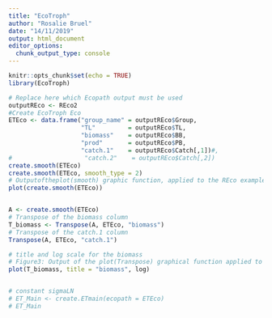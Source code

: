 ```yaml
---
title: "EcoTroph"
author: "Rosalie Bruel"
date: "14/11/2019"
output: html_document
editor_options: 
  chunk_output_type: console
---
```


```r
knitr::opts_chunk$set(echo = TRUE)
library(EcoTroph)
```

```r
# Replace here which Ecopath output must be used
outputREco <- REco2
#Create EcoTroph Eco
ETEco <- data.frame("group_name" = outputREco$Group,
                    "TL"         = outputREco$TL,
                    "biomass"    = outputREco$BB,
                    "prod"       = outputREco$PB,
                    "catch.1"    = outputREco$Catch[,1])#,
#                    "catch.2"    = outputREco$Catch[,2])
create.smooth(ETEco)
create.smooth(ETEco, smooth_type = 2)
# Outputoftheplot(smooth) graphic function, applied to the REco example. Each curve represents the distribution across trophic levels for all groups whose mean trophic level is equal to the mean value of the distribution. Only curves related to existing groups are displayed.
plot(create.smooth(ETEco))


A <- create.smooth(ETEco)
# Transpose of the biomass column
T_biomass <- Transpose(A, ETEco, "biomass")
# Transpose of the catch.1 column
Transpose(A, ETEco, "catch.1")

# title and log scale for the biomass
# Figure3: Output of the plot(Transpose) graphical function applied to the biomass data per ecological group in the example ecosystem. The top panel displays the distributions for each group, while the bottom panel displays the biomass trophic spectrum (BTS, i.e. the sum of all groups).
plot(T_biomass, title = "biomass", log)


# constant sigmaLN
# ET_Main <- create.ETmain(ecopath = ETEco)
# ET_Main

```

